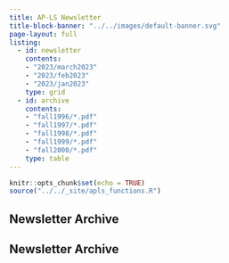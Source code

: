 ```yaml
---
title: AP-LS Newsletter
title-block-banner: "../../images/default-banner.svg"
page-layout: full
listing: 
  - id: newsletter
    contents:
    - "2023/march2023"
    - "2023/feb2023"
    - "2023/jan2023"
    type: grid
  - id: archive
    contents: 
    - "fall1996/*.pdf"
    - "fall1997/*.pdf"
    - "fall1998/*.pdf"
    - "fall1999/*.pdf"
    - "fall2000/*.pdf"
    type: table
---
```

```r
knitr::opts_chunk$set(echo = TRUE)
source("../../_site/apls_functions.R")
```


## Newsletter Archive
```{=html}
<div class="gallery">
  <div class="gallery__icon-column">
      <i class="fa-solid fa-newspaper fa-3x" title="Newsletter" aria-hidden="true"></i>
  </div>
  <div class="gallery__list-column">
```

::: {#newsletter}
:::

## Newsletter Archive
```{=html}
<div class="gallery">
  <div class="gallery__icon-column">
      <i class="fa-solid fa-newspaper fa-3x" title="Newsletter" aria-hidden="true"></i>
  </div>
  <div class="gallery__list-column">
```

::: {#archive}
:::